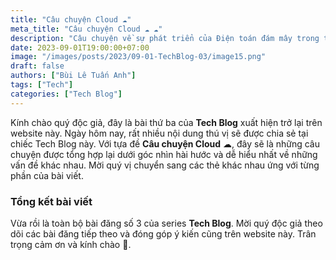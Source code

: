 ```yaml
---
title: "Câu chuyện Cloud ☁"
meta_title: "Câu chuyện Cloud ☁ ☁"
description: "Câu chuyện về sự phát triển của Điện toán đám mây trong thời đại mới"
date: 2023-09-01T19:00:00+07:00
image: "/images/posts/2023/09-01-TechBlog-03/image15.png"
draft: false
authors: ["Bùi Lê Tuấn Anh"]
tags: ["Tech"]
categories: ["Tech Blog"]
---
```



Kính chào quý độc giả, đây là bài thứ ba của **Tech Blog** xuất hiện trở lại trên website này.
Ngày hôm nay, rất nhiều nội dung thú vị sẽ được chia sẻ tại chiếc Tech Blog này. Với tựa đề
**Câu chuyện Cloud** ☁, đây sẽ là những câu chuyện được tổng hợp lại dưới góc nhìn hài hước
và dễ hiểu nhất về những vấn đề khác nhau. Mời quý vị chuyển sang các thẻ khác nhau ứng với
từng phần của bài viết.

<NewTabs client:load>
  <NewTab name="P1">
    <FirstPost />
  </NewTab>
  <NewTab name="P2">
    <SecondPost />
  </NewTab>
  <NewTab name="P3">
    <ThirdPost />
  </NewTab>
</NewTabs>

### Tổng kết bài viết

Vừa rồi là toàn bộ bài đăng số 3 của series **Tech Blog**. Mời quý độc giả theo dõi các bài đăng
tiếp theo và đóng góp ý kiến cũng trên website này. Trân trọng cảm ơn và kính chào 👋.
